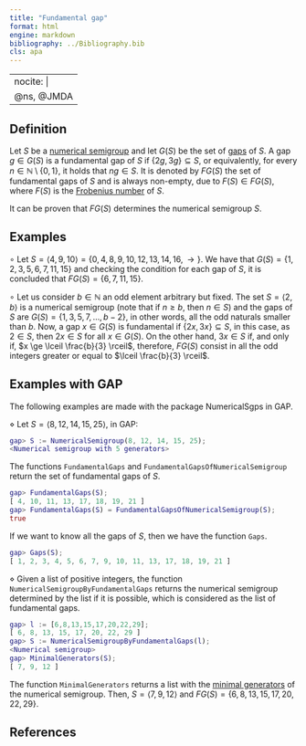 ```yaml
---
title: "Fundamental gap"
format: html
engine: markdown
bibliography: ../Bibliography.bib
cls: apa
---
```


---
nocite: |
  @ns, @JMDA
---

## Definition

Let $S$ be a [numerical semigroup](Numerical-semigroup.qmd) and let $G(S)$ be the set of [gaps](Gap.qmd) of $S$. A gap $g \in G(S)$ is a fundamental gap of $S$ if $\{2g, 3g\} \subseteq S$, or equivalently, for every $n \in \mathbb{N} \setminus \{0,1\}$, it holds that $ng \in S$. It is denoted by $FG(S)$ the set of fundamental gaps of $S$ and is always non-empty, due to $F(S) \in FG(S)$, where $F(S)$ is the [Frobenius number](Frobenius-number.qmd) of $S$.

It can be proven that $FG(S)$ determines the numerical semigroup $S$.

## Examples

$\circ$ Let $S = \langle 4, 9, 10 \rangle = \{0, 4, 8, 9, 10, 12, 13, 14, 16, \rightarrow \}$. We have that $G(S) = \{1, 2, 3, 5, 6, 7, 11, 15\}$ and checking the condition for each gap of $S$, it is concluded that $FG(S) = \{6, 7, 11, 15\}$.

$\circ$ Let us consider $b \in \mathbb{N}$ an odd element arbitrary but fixed. The set $S = \langle 2, b \rangle$ is a numerical semigroup (note that if $n \ge b$, then $n \in S$) and the gaps of $S$ are $G(S) = \{1, 3, 5, 7, \ldots, b - 2\}$, in other words, all the odd naturals smaller than $b$. Now, a gap $x \in G(S)$ is fundamental if $\{2x,3x\} \subseteq S$, in this case, as $2 \in S$, then $2x \in S$ for all $x \in G(S)$. On the other hand, $3x \in S$ if, and only if, $x \ge \lceil \frac{b}{3} \rceil$, therefore, $FG(S)$ consist in all the odd integers greater or equal to $\lceil \frac{b}{3} \rceil$.

## Examples with GAP

The following examples are made with the package NumericalSgps in GAP.

$\diamond$ Let $S = \langle 8, 12, 14, 15, 25 \rangle$, in GAP:

``` gap
gap> S := NumericalSemigroup(8, 12, 14, 15, 25);
<Numerical semigroup with 5 generators>
```

The functions `FundamentalGaps` and `FundamentalGapsOfNumericalSemigroup` return the set of fundamental gaps of $S$.

``` gap
gap> FundamentalGaps(S);
[ 4, 10, 11, 13, 17, 18, 19, 21 ]
gap> FundamentalGaps(S) = FundamentalGapsOfNumericalSemigroup(S);
true
```

If we want to know all the gaps of $S$, then we have the function `Gaps`.

``` gap
gap> Gaps(S);
[ 1, 2, 3, 4, 5, 6, 7, 9, 10, 11, 13, 17, 18, 19, 21 ]
```

$\diamond$ Given a list of positive integers, the function `NumericalSemigroupByFundamentalGaps` returns the numerical semigroup determined by the list if it is possible, which is considered as the list of fundamental gaps.

``` gap
gap> l := [6,8,13,15,17,20,22,29];
[ 6, 8, 13, 15, 17, 20, 22, 29 ]
gap> S := NumericalSemigroupByFundamentalGaps(l);
<Numerical semigroup>
gap> MinimalGenerators(S);
[ 7, 9, 12 ]
```

The function `MinimalGenerators` returns a list with the [minimal generators](Minimal-set-of-generators.qmd) of the numerical semigroup. Then, $S = \langle 7, 9, 12 \rangle$ and $FG(S) = \{6, 8, 13, 15, 17, 20, 22, 29\}$.

## References

::: {#refs}

:::
